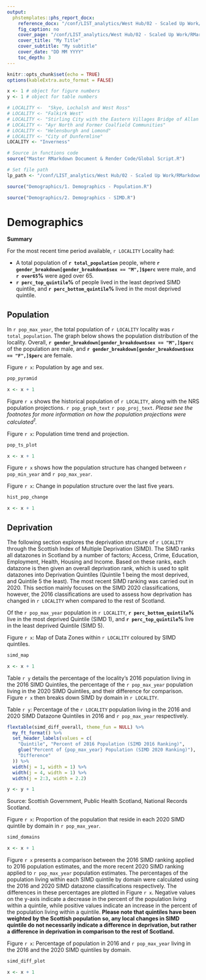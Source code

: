 ```yaml
---
output: 
  phstemplates::phs_report_docx:
    reference_docx: "/conf/LIST_analytics/West Hub/02 - Scaled Up Work/RMarkdown/Locality Profiles/Master RMarkdown Document & Render Code/phs-mngtinfo-report.docx"
    fig_caption: no
    cover_page: "/conf/LIST_analytics/West Hub/02 - Scaled Up Work/RMarkdown/Locality Profiles/Master RMarkdown Document & Render Code/phs-mngtinfo-cover.docx"
    cover_title: "My Title"
    cover_subtitle: "My subtitle"
    cover_date: "DD MM YYYY"
    toc_depth: 3
---
```


```r
knitr::opts_chunk$set(echo = TRUE)
options(kableExtra.auto_format = FALSE)

x <- 1 # object for figure numbers
y <- 1 # object for table numbers
```

```r
# LOCALITY <-  "Skye, Lochalsh and West Ross"
# LOCALITY <- "Falkirk West"
# LOCALITY <- "Stirling City with the Eastern Villages Bridge of Allan and Dunblane"
# LOCALITY <- "Ayr North and Former Coalfield Communities"
# LOCALITY <- "Helensburgh and Lomond"
# LOCALITY <- "City of Dunfermline"
LOCALITY <- "Inverness"

# Source in functions code
source("Master RMarkdown Document & Render Code/Global Script.R")

# Set file path
lp_path <- "/conf/LIST_analytics/West Hub/02 - Scaled Up Work/RMarkdown/Locality Profiles/"

```

```r
source("Demographics/1. Demographics - Population.R")
```

```r
source("Demographics/2. Demographics - SIMD.R")
```

# Demographics


**Summary**

For the most recent time period available, `r LOCALITY` Locality had:

* A total population of **`r total_population`** people, where **`r gender_breakdown[gender_breakdown$sex == "M",]$perc`** were male, and **`r over65`%** were aged over 65.
* **`r perc_top_quintile`%** of people lived in the least deprived SIMD quintile, and **`r perc_bottom_quintile`%** lived in the most deprived quintile.

\newline

## Population

<!-- Total Population Text -->

In `r pop_max_year`, the total population of `r LOCALITY` locality was `r total_population`. The graph below shows the population distribution of the locality. Overall, **`r gender_breakdown[gender_breakdown$sex == "M",]$perc`** of the population are male, and **`r gender_breakdown[gender_breakdown$sex == "F",]$perc`** are female.

<Div custom-style = "Table or chart caption">Figure `r x`: Population by age and sex.</Div>

```r
pop_pyramid

x <- x + 1
```

<!-- Population over time -->

Figure `r x` shows the historical population of `r LOCALITY`, along with the NRS population projections. `r pop_graph_text` `r pop_proj_text`. *Please see the footnotes for more information on how the population projections were calculated^1^.*

<Div custom-style = "Table or chart caption">Figure `r x`: Population time trend and projection.</Div>


```r
pop_ts_plot

x <- x + 1
```


Figure `r x` shows how the population structure has changed between `r pop_min_year` and `r pop_max_year`.

<Div custom-style = "Table or chart caption">Figure `r x`: Change in population structure over the last five years.</Div>


```r
hist_pop_change

x <- x + 1
```


## Deprivation

The following section explores the deprivation structure of `r LOCALITY` through the Scottish Index of Multiple Deprivation (SIMD). The SIMD ranks all datazones in Scotland by a number of factors; Access, Crime, Education, Employment, Health, Housing and Income. Based on these ranks, each datazone is then given an overall deprivation rank, which is used to split datazones into Deprivation Quintiles (Quintile 1 being the most deprived, and Quintile 5 the least). The most recent SIMD ranking was carried out in 2020. This section mainly focuses on the SIMD 2020 classifications, however, the 2016 classifications are used to assess how deprivation has changed in `r LOCALITY` when compared to the rest of Scotland.

Of the `r pop_max_year` population in `r LOCALITY`, **`r perc_bottom_quintile`%** live in the most deprived Quintile (SIMD 1), and **`r perc_top_quintile`%** live in the least deprived Quintile (SIMD 5).

<Div custom-style = "Table or chart caption">Figure `r x`: Map of Data Zones within `r LOCALITY` coloured by SIMD quintiles.</Div>

```r
simd_map

x <- x + 1
```

Table `r y` details the percentage of the locality's 2016 population living in the 2016 SIMD Quintiles, the percentage of the `r pop_max_year` population living in the 2020 SIMD Quintiles, and their difference for comparison. Figure `r x` then breaks down SIMD by domain in `r LOCALITY`.

<Div custom-style = "Table or chart caption">Table `r y`: Percentage of the `r LOCALITY` population living in the 2016 and 2020 SIMD Datazone Quintiles in 2016 and `r pop_max_year` respectively.</Div>


```r

flextable(simd_diff_overall, theme_fun = NULL) %>%
  my_ft_format() %>%
  set_header_labels(values = c(
    "Quintile", "Percent of 2016 Population (SIMD 2016 Ranking)",
    glue("Percent of {pop_max_year} Population (SIMD 2020 Ranking)"),
    "Difference"
  )) %>% 
  width(j = 1, width = 1) %>%
  width(j = 4, width = 1) %>%   
  width(j = 2:3, width = 2.2) 

y <- y + 1
```

Source: Scottish Government, Public Health Scotland, National Records Scotland. \newline

<Div custom-style = "Table or chart caption">Figure `r x`: Proportion of the population that reside in each 2020 SIMD quintile by domain in `r pop_max_year`.</Div>

```r
simd_domains

x <- x + 1
```


Figure `r x` presents a comparison between the 2016 SIMD ranking applied to 2016 population estimates, and the more recent 2020 SIMD ranking applied to `r pop_max_year` population estimates. The percentages of the population living within each SIMD quintile by domain were calculated using the 2016 and 2020 SIMD datazone classifications respectively. The differences in these percentages are plotted in Figure `r x`. Negative values on the y-axis indicate a decrease in the percent of the population living within a quintile, while positive values indicate an increase in the percent of the population living within a quintile. **Please note that quintiles have been weighted by the Scottish population so, any local changes in SIMD quintile do not necessarily indicate a difference in deprivation, but rather a difference in deprivation in comparison to the rest of Scotland.**

\newline

<Div custom-style = "Table or chart caption">Figure `r x`: Percentage of population in 2016 and `r pop_max_year` living in the 2016 and the 2020 SIMD quintiles by domain.</Div>

\newline

```r
simd_diff_plot

x <- x + 1
```
